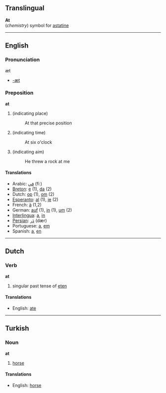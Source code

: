 ==Translingual==

'''At'''<br>(''chemistry'') symbol for [[astatine]]

----
==English==

===Pronunciation===

æt

*[[Rhymes:English:-æt|-æt]]

===Preposition===

'''at'''

# (indicating place)
#:At that precise position
# (indicating time)
#:At six o'clock
# (indicating aim)
#:He threw a rock at me

====Translations====
*Arabic: [[في]] (fiː)
*[[Breton]]: [[e]] (1), [[da]] (2)
*Dutch: [[op]] (1), [[om]] (2)
*[[Esperanto]]: [[al]] (1), [[je]] (2)
*French: [[à]] (1,2)
*German: [[auf]] (1), [[in]] (1), [[um]] (2)
*[[Interlingua]]: [[a]], [[in]]
*[[Persian]]: [[دَر]] (dær)
*Portuguese: [[a]], [[em]]
*Spanish: [[a]], [[en]]

----
==Dutch==
===Verb===
'''at'''

#singular past tense of [[eten]]

====Translations====
*English: [[ate]]

----
==Turkish==
===Noun===
'''at'''

# [[horse]]

====Translations====
*English: [[horse]]